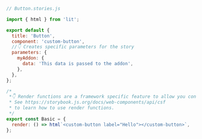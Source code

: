 ```js
// Button.stories.js

import { html } from 'lit';

export default {
  title: 'Button',
  component: 'custom-button',
  //👇 Creates specific parameters for the story
  parameters: {
    myAddon: {
      data: 'This data is passed to the addon',
    },
  },
};

/*
 *👇 Render functions are a framework specific feature to allow you control on how the component renders.
 * See https://storybook.js.org/docs/web-components/api/csf
 * to learn how to use render functions.
 */
export const Basic = {
  render: () => html`<custom-button label="Hello"></custom-button>`,
};
```
